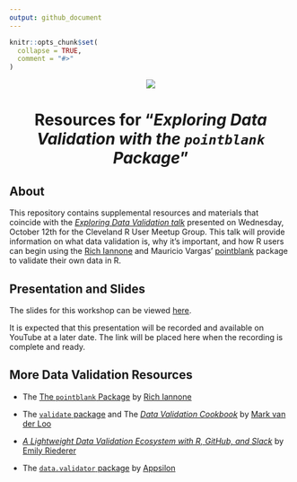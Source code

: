 ```yaml
---
output: github_document
---
```


```r
knitr::opts_chunk$set(
  collapse = TRUE,
  comment = "#>"
)
```

<center>

![](images/readmelogo.png)



# Resources for "*Exploring Data Validation with the `pointblank` Package*"

</center>

## About

This repository contains supplemental resources and materials that coincide with the [*Exploring Data Validation talk*](https://www.meetup.com/cleveland-user-group/events/284903377/) presented on Wednesday, October 12th for the Cleveland R User Meetup Group. This talk will provide information on what data validation is, why it's important, and how R users can begin using the [Rich Iannone](https://twitter.com/riannone) and Mauricio Vargas' [pointblank](https://rich-iannone.github.io/pointblank/) package to validate their own data in R.

## Presentation and Slides

The slides for this workshop can be viewed [here](https://meghansaha.github.io/exploring_validation/).

It is expected that this presentation will be recorded and available on YouTube at a later date. The link will be placed here when the recording is complete and ready.

## More Data Validation Resources

-   The [The `pointblank` Package](https://github.com/rich-iannone/pointblank) by [Rich Iannone](https://twitter.com/riannone)

-   The [`validate` package](https://github.com/data-cleaning/validate) and The [*Data Validation Cookbook*](https://data-cleaning.github.io/validate/) by [Mark van der Loo](http://www.markvanderloo.eu/)

-   [*A Lightweight Data Validation Ecosystem with R, GitHub, and Slack*](https://emilyriederer.netlify.app/post/data-valid-lightweight/) by [Emily Riederer](https://emilyriederer.netlify.app/about/)

-   The [`data.validator` package](https://github.com/Appsilon/data.validator) by [Appsilon](https://appsilon.com/)
